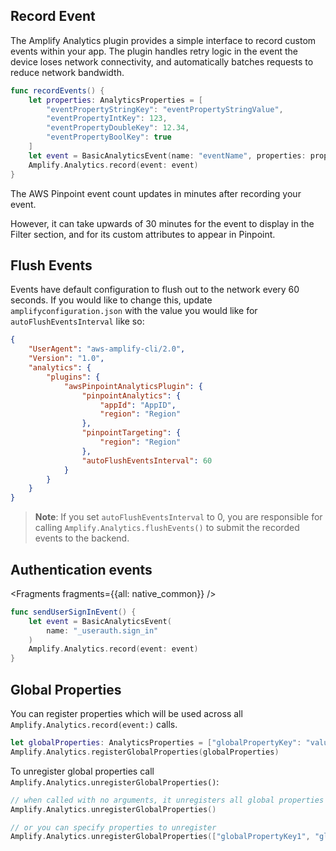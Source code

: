 ## Record Event

The Amplify Analytics plugin provides a simple interface to record custom events within your app. The plugin handles retry logic in the event the device loses network connectivity, and automatically batches requests to reduce network bandwidth.

```swift
func recordEvents() {
    let properties: AnalyticsProperties = [
        "eventPropertyStringKey": "eventPropertyStringValue",
        "eventPropertyIntKey": 123,
        "eventPropertyDoubleKey": 12.34,
        "eventPropertyBoolKey": true
    ]
    let event = BasicAnalyticsEvent(name: "eventName", properties: properties)
    Amplify.Analytics.record(event: event)
}
```

<Callout>

The AWS Pinpoint event count updates in minutes after recording your event.

However, it can take upwards of 30 minutes for the event to display in the Filter section, and for its custom attributes to appear in Pinpoint. 

</Callout>

## Flush Events

Events have default configuration to flush out to the network every 60 seconds. If you would like to change this, update `amplifyconfiguration.json` with the value you would like for `autoFlushEventsInterval` like so:

```json
{
    "UserAgent": "aws-amplify-cli/2.0",
    "Version": "1.0",
    "analytics": {
        "plugins": {
            "awsPinpointAnalyticsPlugin": {
                "pinpointAnalytics": {
                    "appId": "AppID",
                    "region": "Region"
                },
                "pinpointTargeting": {
                    "region": "Region"
                },
                "autoFlushEventsInterval": 60
            }
        }
    }
}
```

> **Note**: If you set `autoFlushEventsInterval` to 0, you are responsible for calling `Amplify.Analytics.flushEvents()` to submit the recorded events to the backend.

## Authentication events


<Fragments fragments={{all: native_common}} />

  ```swift
  func sendUserSignInEvent() {
      let event = BasicAnalyticsEvent(
          name: "_userauth.sign_in"
      )
      Amplify.Analytics.record(event: event)
  }
  ```

## Global Properties

You can register properties which will be used across all `Amplify.Analytics.record(event:)` calls.

```swift
let globalProperties: AnalyticsProperties = ["globalPropertyKey": "value"]
Amplify.Analytics.registerGlobalProperties(globalProperties)
```

To unregister global properties call `Amplify.Analytics.unregisterGlobalProperties()`:

```swift
// when called with no arguments, it unregisters all global properties
Amplify.Analytics.unregisterGlobalProperties()

// or you can specify properties to unregister
Amplify.Analytics.unregisterGlobalProperties(["globalPropertyKey1", "globalPropertyKey2"])
```
